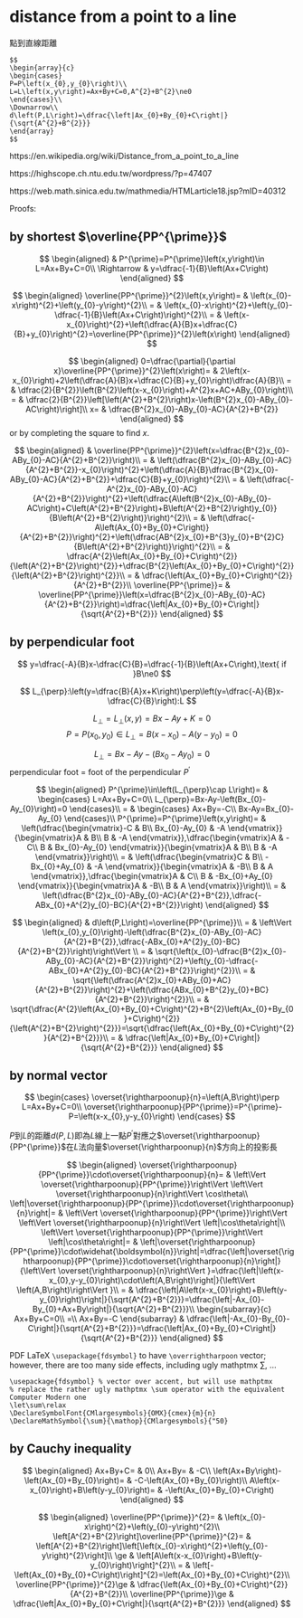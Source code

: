# distance from a point to a line

::: {show-in="html"}
點到直線距離
:::

::: {show-in="pdf"}
\begin{CJK}{UTF8}{bsmi}
點到直線距離
\end{CJK}
:::

```theorem
$$
\begin{array}{c}
\begin{cases}
P=P\left(x_{0},y_{0}\right)\\
L=L\left(x,y\right)=Ax+By+C=0,A^{2}+B^{2}\ne0
\end{cases}\\
\Downarrow\\
d\left(P,L\right)=\dfrac{\left|Ax_{0}+By_{0}+C\right|}{\sqrt{A^{2}+B^{2}}}
\end{array}
$$
```

https://en.wikipedia.org/wiki/Distance_from_a_point_to_a_line

https://highscope.ch.ntu.edu.tw/wordpress/?p=47407

https://web.math.sinica.edu.tw/mathmedia/HTMLarticle18.jsp?mID=40312

Proofs:

## by shortest $\overline{PP^{\prime}}$

$$
\begin{aligned}
 & P^{\prime}=P^{\prime}\left(x,y\right)\in L=Ax+By+C=0\\
\Rightarrow & y=\dfrac{-1}{B}\left(Ax+C\right)
\end{aligned}
$$


$$
\begin{aligned}
\overline{PP^{\prime}}^{2}\left(x,y\right)= & \left(x_{0}-x\right)^{2}+\left(y_{0}-y\right)^{2}\\
= & \left(x_{0}-x\right)^{2}+\left(y_{0}-\dfrac{-1}{B}\left(Ax+C\right)\right)^{2}\\
= & \left(x-x_{0}\right)^{2}+\left(\dfrac{A}{B}x+\dfrac{C}{B}+y_{0}\right)^{2}=\overline{PP^{\prime}}^{2}\left(x\right)
\end{aligned}
$$

$$
\begin{aligned}
0=\dfrac{\partial}{\partial x}\overline{PP^{\prime}}^{2}\left(x\right)= & 2\left(x-x_{0}\right)+2\left(\dfrac{A}{B}x+\dfrac{C}{B}+y_{0}\right)\dfrac{A}{B}\\
= & \dfrac{2}{B^{2}}\left(B^{2}\left(x-x_{0}\right)+A^{2}x+AC+ABy_{0}\right)\\
= & \dfrac{2}{B^{2}}\left[\left(A^{2}+B^{2}\right)x-\left(B^{2}x_{0}-ABy_{0}-AC\right)\right]\\
x= & \dfrac{B^{2}x_{0}-ABy_{0}-AC}{A^{2}+B^{2}}
\end{aligned}
$$
or by completing the square to find $x$.

$$
\begin{aligned}
 & \overline{PP^{\prime}}^{2}\left(x=\dfrac{B^{2}x_{0}-ABy_{0}-AC}{A^{2}+B^{2}}\right)\\
= & \left(\dfrac{B^{2}x_{0}-ABy_{0}-AC}{A^{2}+B^{2}}-x_{0}\right)^{2}+\left(\dfrac{A}{B}\dfrac{B^{2}x_{0}-ABy_{0}-AC}{A^{2}+B^{2}}+\dfrac{C}{B}+y_{0}\right)^{2}\\
= & \left(\dfrac{-A^{2}x_{0}-ABy_{0}-AC}{A^{2}+B^{2}}\right)^{2}+\left(\dfrac{A\left(B^{2}x_{0}-ABy_{0}-AC\right)+C\left(A^{2}+B^{2}\right)+B\left(A^{2}+B^{2}\right)y_{0}}{B\left(A^{2}+B^{2}\right)}\right)^{2}\\
= & \left(\dfrac{-A\left(Ax_{0}+By_{0}+C\right)}{A^{2}+B^{2}}\right)^{2}+\left(\dfrac{AB^{2}x_{0}+B^{3}y_{0}+B^{2}C}{B\left(A^{2}+B^{2}\right)}\right)^{2}\\
= & \dfrac{A^{2}\left(Ax_{0}+By_{0}+C\right)^{2}}{\left(A^{2}+B^{2}\right)^{2}}+\dfrac{B^{2}\left(Ax_{0}+By_{0}+C\right)^{2}}{\left(A^{2}+B^{2}\right)^{2}}\\
= & \dfrac{\left(Ax_{0}+By_{0}+C\right)^{2}}{A^{2}+B^{2}}\\
\overline{PP^{\prime}}= & \overline{PP^{\prime}}\left(x=\dfrac{B^{2}x_{0}-ABy_{0}-AC}{A^{2}+B^{2}}\right)=\dfrac{\left|Ax_{0}+By_{0}+C\right|}{\sqrt{A^{2}+B^{2}}}
\end{aligned}
$$

## by perpendicular foot

$$
y=\dfrac{-A}{B}x-\dfrac{C}{B}=\dfrac{-1}{B}\left(Ax+C\right),\text{ if }B\ne0
$$

$$
L_{\perp}:\left(y=\dfrac{B}{A}x+K\right)\perp\left(y=\dfrac{-A}{B}x-\dfrac{C}{B}\right):L
$$

$$
L_{\perp}=L_{\perp}\left(x,y\right)=Bx-Ay+K=0
$$
$$
P=P\left(x_{0},y_{0}\right)\in L_{\perp}=B\left(x-x_{0}\right)-A\left(y-y_{0}\right)=0
$$

$$
L_{\perp}=Bx-Ay-\left(Bx_{0}-Ay_{0}\right)=0
$$
perpendicular foot = foot of the perpendicular $P^{\prime}$

$$
\begin{aligned}
P^{\prime}\in\left(L_{\perp}\cap L\right)= & \begin{cases}
L=Ax+By+C=0\\
L_{\perp}=Bx-Ay-\left(Bx_{0}-Ay_{0}\right)=0
\end{cases}\\
= & \begin{cases}
Ax+By=-C\\
Bx-Ay=Bx_{0}-Ay_{0}
\end{cases}\\
P^{\prime}=P^{\prime}\left(x,y\right)= & \left(\dfrac{\begin{vmatrix}-C & B\\
Bx_{0}-Ay_{0} & -A
\end{vmatrix}}{\begin{vmatrix}A & B\\
B & -A
\end{vmatrix}},\dfrac{\begin{vmatrix}A & -C\\
B & Bx_{0}-Ay_{0}
\end{vmatrix}}{\begin{vmatrix}A & B\\
B & -A
\end{vmatrix}}\right)\\
= & \left(\dfrac{\begin{vmatrix}C & B\\
-Bx_{0}+Ay_{0} & -A
\end{vmatrix}}{\begin{vmatrix}A & -B\\
B & A
\end{vmatrix}},\dfrac{\begin{vmatrix}A & C\\
B & -Bx_{0}+Ay_{0}
\end{vmatrix}}{\begin{vmatrix}A & -B\\
B & A
\end{vmatrix}}\right)\\
= & \left(\dfrac{B^{2}x_{0}-ABy_{0}-AC}{A^{2}+B^{2}},\dfrac{-ABx_{0}+A^{2}y_{0}-BC}{A^{2}+B^{2}}\right)
\end{aligned}
$$

$$
\begin{aligned}
 & d\left(P,L\right)=\overline{PP^{\prime}}\\
= & \left\Vert \left(x_{0},y_{0}\right)-\left(\dfrac{B^{2}x_{0}-ABy_{0}-AC}{A^{2}+B^{2}},\dfrac{-ABx_{0}+A^{2}y_{0}-BC}{A^{2}+B^{2}}\right)\right\Vert \\
= & \sqrt{\left(x_{0}-\dfrac{B^{2}x_{0}-ABy_{0}-AC}{A^{2}+B^{2}}\right)^{2}+\left(y_{0}-\dfrac{-ABx_{0}+A^{2}y_{0}-BC}{A^{2}+B^{2}}\right)^{2}}\\
= & \sqrt{\left(\dfrac{A^{2}x_{0}+ABy_{0}+AC}{A^{2}+B^{2}}\right)^{2}+\left(\dfrac{ABx_{0}+B^{2}y_{0}+BC}{A^{2}+B^{2}}\right)^{2}}\\
= & \sqrt{\dfrac{A^{2}\left(Ax_{0}+By_{0}+C\right)^{2}+B^{2}\left(Ax_{0}+By_{0}+C\right)^{2}}{\left(A^{2}+B^{2}\right)^{2}}}=\sqrt{\dfrac{\left(Ax_{0}+By_{0}+C\right)^{2}}{A^{2}+B^{2}}}\\
= & \dfrac{\left|Ax_{0}+By_{0}+C\right|}{\sqrt{A^{2}+B^{2}}}
\end{aligned}
$$

## by normal vector

$$
\begin{cases}
\overset{\rightharpoonup}{n}=\left(A,B\right)\perp L=Ax+By+C=0\\
\overset{\rightharpoonup}{PP^{\prime}}=P^{\prime}-P=\left(x-x_{0},y-y_{0}\right)
\end{cases}
$$

::: {show-in="html"}

$P$到$L$的距離$d\left(P,L\right)$即為$L$線上一點$P^{\prime}$對應之$\overset{\rightharpoonup}{PP^{\prime}}$在$L$法向量$\overset{\rightharpoonup}{n}$方向上的投影長

:::

::: {show-in="pdf"}

\begin{CJK}{UTF8}{bsmi}
$P$到$L$的距離$d\left(P,L\right)$即為$L$線上一點$P^{\prime}$對應之$\overset{\rightharpoonup}{PP^{\prime}}$在$L$法向量$\overset{\rightharpoonup}{n}$方向上的投影長
\end{CJK}

:::

$$
\begin{aligned}
\overset{\rightharpoonup}{PP^{\prime}}\cdot\overset{\rightharpoonup}{n}= & \left\Vert \overset{\rightharpoonup}{PP^{\prime}}\right\Vert \left\Vert \overset{\rightharpoonup}{n}\right\Vert \cos\theta\\
\left|\overset{\rightharpoonup}{PP^{\prime}}\cdot\overset{\rightharpoonup}{n}\right|= & \left\Vert \overset{\rightharpoonup}{PP^{\prime}}\right\Vert \left\Vert \overset{\rightharpoonup}{n}\right\Vert \left|\cos\theta\right|\\
\left\Vert \overset{\rightharpoonup}{PP^{\prime}}\right\Vert \left|\cos\theta\right|= & \left|\overset{\rightharpoonup}{PP^{\prime}}\cdot\widehat{\boldsymbol{n}}\right|=\dfrac{\left|\overset{\rightharpoonup}{PP^{\prime}}\cdot\overset{\rightharpoonup}{n}\right|}{\left\Vert \overset{\rightharpoonup}{n}\right\Vert }=\dfrac{\left|\left(x-x_{0},y-y_{0}\right)\cdot\left(A,B\right)\right|}{\left\Vert \left(A,B\right)\right\Vert }\\
= & \dfrac{\left|A\left(x-x_{0}\right)+B\left(y-y_{0}\right)\right|}{\sqrt{A^{2}+B^{2}}}=\dfrac{\left|-Ax_{0}-By_{0}+Ax+By\right|}{\sqrt{A^{2}+B^{2}}}\\
\begin{subarray}{c}
Ax+By+C=0\\
=\\
Ax+By=-C
\end{subarray} & \dfrac{\left|-Ax_{0}-By_{0}-C\right|}{\sqrt{A^{2}+B^{2}}}=\dfrac{\left|Ax_{0}+By_{0}+C\right|}{\sqrt{A^{2}+B^{2}}}
\end{aligned}
$$

PDF LaTeX `\usepackage{fdsymbol}` to have `\overrightharpoon` vector; however, there are too many side effects, including ugly mathptmx $\sum$, ...

```
\usepackage{fdsymbol} % vector over accent, but will use mathptmx
% replace the rather ugly mathptmx \sum operator with the equivalent Computer Modern one
\let\sum\relax
\DeclareSymbolFont{CMlargesymbols}{OMX}{cmex}{m}{n}
\DeclareMathSymbol{\sum}{\mathop}{CMlargesymbols}{"50}
```

## by Cauchy inequality

$$
\begin{aligned}
Ax+By+C= & 0\\
Ax+By= & -C\\
\left(Ax+By\right)-\left(Ax_{0}+By_{0}\right)= & -C-\left(Ax_{0}+By_{0}\right)\\
A\left(x-x_{0}\right)+B\left(y-y_{0}\right)= & -\left(Ax_{0}+By_{0}+C\right)
\end{aligned}
$$

$$
\begin{aligned}
\overline{PP^{\prime}}^{2}= & \left(x_{0}-x\right)^{2}+\left(y_{0}-y\right)^{2}\\
\left[A^{2}+B^{2}\right]\overline{PP^{\prime}}^{2}= & \left[A^{2}+B^{2}\right]\left[\left(x_{0}-x\right)^{2}+\left(y_{0}-y\right)^{2}\right]\\
\ge & \left[A\left(x-x_{0}\right)+B\left(y-y_{0}\right)\right]^{2}\\
= & \left[-\left(Ax_{0}+By_{0}+C\right)\right]^{2}=\left(Ax_{0}+By_{0}+C\right)^{2}\\
\overline{PP^{\prime}}^{2}\ge & \dfrac{\left(Ax_{0}+By_{0}+C\right)^{2}}{A^{2}+B^{2}}\\
\overline{PP^{\prime}}\ge & \dfrac{\left|Ax_{0}+By_{0}+C\right|}{\sqrt{A^{2}+B^{2}}}
\end{aligned}
$$